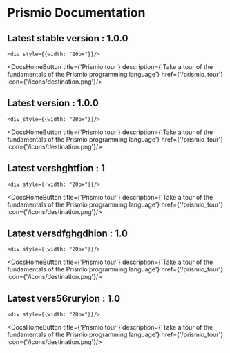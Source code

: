 [//]: # ( # &#40;Prismio is a modern, high-performance, and flexible programming language designed to help developers create efficient, scalable, and powerful applications. Inspired by Swift and C++, Prismio offers seamless integration with native code while maintaining a clean, intuitive syntax.&#41;)

# Prismio Documentation
## Latest stable version : 1.0.0

<div className={'flex flex-row'}>
<DocsHomeButton
    title={'Get started with Prismio'}
    description={'Create your first Prismio project in IntelliJ IDEA '}
    href={'/getting_started'}
    icon={'/icons/shuttle.png'}/>

    <div style={{width: "20px"}}/>

<DocsHomeButton
    title={'Prismio tour'}
    description={'Take a tour of the fundamentals of the Prismio programming language'}
    href={'/prismio_tour'}
    icon={'/icons/destination.png'}/>
</div>


## Latest version : 1.0.0

<div className={'flex flex-row'}>
<DocsHomeButton
    title={'Get started with Prismio'}
    description={'Create your first Prismio project in IntelliJ IDEA '}
    href={'/getting_started'}
    icon={'/icons/shuttle.png'}/>

    <div style={{width: "20px"}}/>

<DocsHomeButton
    title={'Prismio tour'}
    description={'Take a tour of the fundamentals of the Prismio programming language'}
    href={'/prismio_tour'}
    icon={'/icons/destination.png'}/>
</div>

## Latest vershghtfion : 1

<div className={'flex flex-row'}>
<DocsHomeButton
    title={'Get started with Prismio'}
    description={'Create your first Prismio project in IntelliJ IDEA '}
    href={'/getting_started'}
    icon={'/icons/shuttle.png'}/>

    <div style={{width: "20px"}}/>

<DocsHomeButton
    title={'Prismio tour'}
    description={'Take a tour of the fundamentals of the Prismio programming language'}
    href={'/prismio_tour'}
    icon={'/icons/destination.png'}/>
</div>

## Latest versdfghgdhion : 1.0

<div className={'flex flex-row'}>
<DocsHomeButton
    title={'Get started with Prismio'}
    description={'Create your first Prismio project in IntelliJ IDEA '}
    href={'/getting_started'}
    icon={'/icons/shuttle.png'}/>

    <div style={{width: "20px"}}/>

<DocsHomeButton
    title={'Prismio tour'}
    description={'Take a tour of the fundamentals of the Prismio programming language'}
    href={'/prismio_tour'}
    icon={'/icons/destination.png'}/>
</div>

## Latest vers56ruryion : 1.0

<div className={'flex flex-row'}>
<DocsHomeButton
    title={'Get started with Prismio'}
    description={'Create your first Prismio project in IntelliJ IDEA '}
    href={'/getting_started'}
    icon={'/icons/shuttle.png'}/>

    <div style={{width: "20px"}}/>

<DocsHomeButton
    title={'Prismio tour'}
    description={'Take a tour of the fundamentals of the Prismio programming language'}
    href={'/prismio_tour'}
    icon={'/icons/destination.png'}/>
</div>